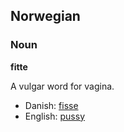 ==Norwegian==
===Noun===
'''fitte''' 

A vulgar word for vagina.

*Danish: [[fisse]]
*English: [[pussy]]